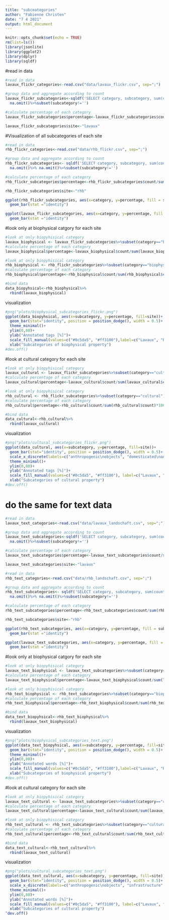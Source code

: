```yaml
---
title: "subceategories"
author: "Fabienne Christen"
date: "7 4 2021"
output: html_document
---
```


```r
knitr::opts_chunk$set(echo = TRUE)
rm(list=ls())
library(jsonlite)
library(ggplot2)
library(dplyr)
library(sqldf)
```
#read in data
```r
#read in data
lavaux_flickr_categories<-read.csv("data/lavaux_flickr.csv", sep=";")

#group data and aggregate according to count
lavaux_flickr_subcategories<-sqldf('SELECT category, subcategory, sum(count) count FROM lavaux_flickr_categories GROUP BY subcategory')%>%
  na.omit()%>%subset(subcategory!='')

#calculate percentage of each category 
lavaux_flickr_subcategories$percentage<-lavaux_flickr_subcategories$count/sum(lavaux_flickr_subcategories$count)*100

lavaux_flickr_subcategories$site<-"lavaux"


```



#Visualization of all subcategories of each site
```r
#read in data
rhb_flickr_categories<-read.csv("data/rhb_flickr.csv", sep=";")

#group data and aggregate according to count
rhb_flickr_subcategories<- sqldf('SELECT category, subcategory, sum(count) count FROM rhb_flickr_categories GROUP BY subcategory')%>%
  na.omit()%>% na.omit()%>%subset(subcategory!='')

#calculate percentage of each category 
rhb_flickr_subcategories$percentage<-rhb_flickr_subcategories$count/sum(rhb_flickr_subcategories$count)*100

rhb_flickr_subcategories$site<-"rhb"
```

```r
ggplot(rhb_flickr_subcategories, aes(x=category, y=percentage, fill = subcategory)) + 
  geom_bar(stat ="identity")
```

```r
ggplot(lavaux_flickr_subcategories, aes(x=category, y=percentage, fill = subcategory)) + 
  geom_bar(stat ="identity")
```
#look only at biophysical catgory for each site
```r
#look at only biopyhisical category
lavaux_biophysical <- lavaux_flickr_subcategories%>%subset(category=="biophysical")
#calculate percentage of each category 
lavaux_biophysical$percentage<-lavaux_biophysical$count/sum(lavaux_biophysical$count)*100

#look at only biopyhisical category
rhb_biophysical <- rhb_flickr_subcategories%>%subset(category=="biophysical")
#calculate percentage of each category 
rhb_biophysical$percentage<-rhb_biophysical$count/sum(rhb_biophysical$count)*100

#bind data
data_biopyhsical<-rhb_biophysical%>%
  rbind(lavaux_biophysical)
```

visualization
```r
#png("plots/biophysical_subcategories_flickr.png")
ggplot(data_biopyhsical, aes(x=subcategory, y=percentage, fill=site))+
  geom_bar(stat="identity", position = position_dodge(), width = 0.5)+
  theme_minimal()+
  ylim(0,80)+
  ylab("Annotated tags [%]")+
  scale_fill_manual(values=c("#0c5da5", "#ff3100"),label=c("Lavaux", "RhB"), name="Site")+
  xlab("Subcategories of biophysical property")
#dev.off()
```

#look at cultural category for each site

```r
#look at only biopyhisical category
lavaux_cultural <- lavaux_flickr_subcategories%>%subset(category=="cultural")
#calculate percentage of each category 
lavaux_cultural$percentage<-lavaux_cultural$count/sum(lavaux_cultural$count)*100

#look at only biopyhisical category
rhb_cultural <- rhb_flickr_subcategories%>%subset(category=="cultural")
#calculate percentage of each category 
rhb_cultural$percentage<-rhb_cultural$count/sum(rhb_cultural$count)*100

#bind data
data_cultural<-rhb_cultural%>%
  rbind(lavaux_cultural)
```

visualization
```r
#png("plots/cultural_subcategories_flickr.png")
ggplot(data_cultural, aes(x=subcategory, y=percentage, fill=site))+
  geom_bar(stat="identity", position = position_dodge(), width = 0.5)+
  scale_x_discrete(labels=c("anthropogenic\nobjects", "domesticated\nanimals", "infrastructure", "land use", "settlement"))+
  theme_minimal()+
  ylim(0,80)+
  ylab("Annotated tags [%]")+
  scale_fill_manual(values=c("#0c5da5", "#ff3100"), label=c("Lavaux", "RhB"), name="Site")+
  xlab("Subcategories of cultural property")
#dev.off()
```


# do the same for text data
```r
#read in data
lavaux_text_categories<-read.csv("data/lavaux_landschaft.csv", sep=";")

#group data and aggregate according to count
lavaux_text_subcategories<-sqldf('SELECT category, subcategory, sum(count) count FROM lavaux_text_categories GROUP BY subcategory')%>%
  na.omit()%>%subset(subcategory!='')

#calculate percentage of each category 
lavaux_text_subcategories$percentage<-lavaux_text_subcategories$count/sum(lavaux_text_subcategories$count)*100

lavaux_text_subcategories$site<-"lavaux"


```

```r
#read in data
rhb_text_categories<-read.csv("data/rhb_landschaft.csv", sep=";")

#group data and aggregate according to count
rhb_text_subcategories<- sqldf('SELECT category, subcategory, sum(count) count FROM rhb_text_categories GROUP BY subcategory')%>%
  na.omit()%>% na.omit()%>%subset(subcategory!='')

#calculate percentage of each category 
rhb_text_subcategories$percentage<-rhb_text_subcategories$count/sum(rhb_text_subcategories$count)*100

rhb_text_subcategories$site<-"rhb"
```

```r
ggplot(rhb_text_subcategories, aes(x=category, y=percentage, fill = subcategory)) + 
  geom_bar(stat ="identity")
```

```r

ggplot(lavaux_text_subcategories, aes(x=category, y=percentage, fill = subcategory)) + 
  geom_bar(stat ="identity")
```
#look only at biophysical catgory for each site
```r
#look at only biopyhisical category
lavaux_text_biophysical <- lavaux_text_subcategories%>%subset(category=="biophysical")
#calculate percentage of each category 
lavaux_text_biophysical$percentage<-lavaux_text_biophysical$count/sum(lavaux_text_biophysical$count)*100

#look at only biopyhisical category
rhb_text_biophysical <- rhb_text_subcategories%>%subset(category=="biophysical")
#calculate percentage of each category 
rhb_text_biophysical$percentage<-rhb_text_biophysical$count/sum(rhb_text_biophysical$count)*100

#bind data
data_text_biopyhsical<-rhb_text_biophysical%>%
  rbind(lavaux_text_biophysical)
```

visualization
```r
#png("plots/biophysical_subcategories_text.png")
ggplot(data_text_biopyhsical, aes(x=subcategory, y=percentage, fill=site))+
  geom_bar(stat="identity", position = position_dodge(), width = 0.5)+
  theme_minimal()+
  ylim(0,80)+
  ylab("Annotated words [%]")+
  scale_fill_manual(values=c("#0c5da5", "#ff3100"),label=c("Lavaux", "RhB"), name="Site")+
  xlab("Subcategories of biophysical property")
#dev.off()
```

#look at cultural category for each site

```r
#look at only biopyhisical category
lavaux_text_cultural <- lavaux_text_subcategories%>%subset(category=="cultural")
#calculate percentage of each category 
lavaux_text_cultural$percentage<-lavaux_text_cultural$count/sum(lavaux_text_cultural$count)*100

#look at only biopyhisical category
rhb_text_cultural <- rhb_text_subcategories%>%subset(category=="cultural")
#calculate percentage of each category 
rhb_text_cultural$percentage<-rhb_text_cultural$count/sum(rhb_text_cultural$count)*100

#bind data
data_text_cultural<-rhb_text_cultural%>%
  rbind(lavaux_text_cultural)
```

visualization
```r
#png("plots/cultural_subcategories_text.png")
ggplot(data_text_cultural, aes(x=subcategory, y=percentage, fill=site))+
  geom_bar(stat="identity", position = position_dodge(), width = 0.5)+
  scale_x_discrete(labels=c("anthropogenic\nobjects", "infrastructure", "land use", "settlement", "time depth"))+
  theme_minimal()+
  ylim(0,80)+
  ylab("Annotated words [%]")+
  scale_fill_manual(values=c("#0c5da5", "#ff3100"), label=c("Lavaux", "RhB"), name="Site")+
  xlab("Subcategories of cultural property")
^dev.off()
```


